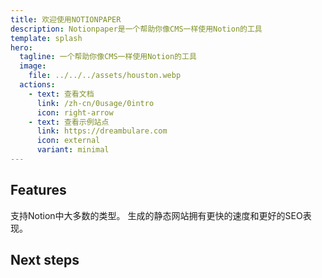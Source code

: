 ```yaml
---
title: 欢迎使用NOTIONPAPER
description: Notionpaper是一个帮助你像CMS一样使用Notion的工具
template: splash
hero:
  tagline: 一个帮助你像CMS一样使用Notion的工具
  image:
    file: ../../../assets/houston.webp
  actions:
    - text: 查看文档
      link: /zh-cn/0usage/0intro
      icon: right-arrow
    - text: 查看示例站点
      link: https://dreambulare.com
      icon: external
      variant: minimal
---
```



## Features

<CardGrid>
  <Card title="在Notion中自由写作" icon="open-book">
    支持Notion中大多数的类型。
  </Card>
  <Card title="更好的SEO" icon="information">
    生成的静态网站拥有更快的速度和更好的SEO表现。
  </Card>
</CardGrid>

## Next steps

<CardGrid>

  <LinkCard
    title="教程"
    href="/zh-cn/0usage/0intro"
    description="开始创建第一个站点"
  />
  <LinkCard
    title="开发"
    href="/zh-cn/1dev/0intro"
    description="探索API"
  />
</CardGrid>

